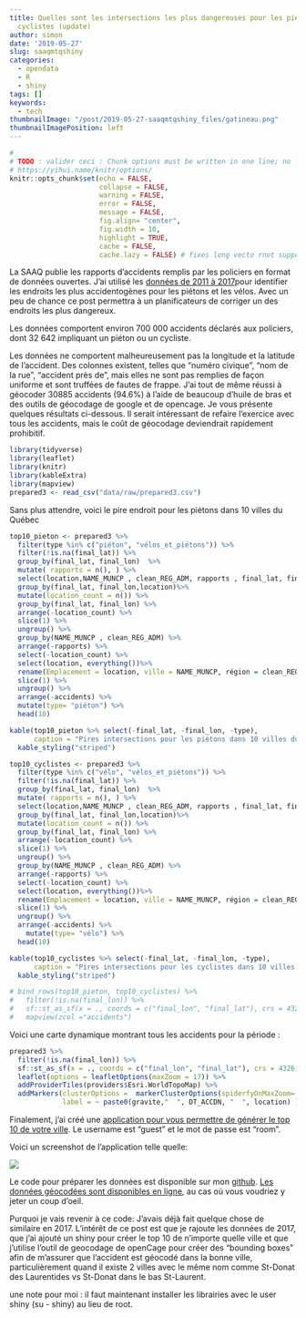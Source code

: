 ```yaml
---
title: Quelles sont les intersections les plus dangereuses pour les piétons et les
  cyclistes (update)
author: simon
date: '2019-05-27'
slug: saaqmtqshiny
categories:
  - opendata
  - R
  - shiny
tags: []
keywords:
  - tech
thumbnailImage: "/post/2019-05-27-saaqmtqshiny_files/gatineau.png" 
thumbnailImagePosition: left
---
```



```r
#
# TODO : valider ceci : Chunk options must be written in one line; no line breaks are allowed inside chunk options;
# https://yihui.name/knitr/options/
knitr::opts_chunk$set(echo = FALSE, 
                      collapse = FALSE,
                      warning = FALSE,
                      error = FALSE,
                      message = FALSE,
                      fig.align= "center",
                      fig.width = 10,
                      highlight = TRUE,
                      cache = FALSE,
                      cache.lazy = FALSE) # fixes long vecto rnot supported quand on cache des gros éléments https://stackoverflow.com/questions/39417003/long-vectors-not-supported-yet-error-in-rmd-but-not-in-r-script
```
La SAAQ publie les rapports d'accidents remplis par les policiers en format de données ouvertes. J'ai utilisé les [données de 2011 à 2017](https://www.donneesquebec.ca/recherche/fr/dataset/rapports-d-accident)pour identifier les endroits les plus accidentogènes pour les piétons et les vélos. Avec un peu de chance ce post permettra à un planificateurs de corriger un des endroits les plus dangereux.

Les données comportent environ 700 000 accidents déclarés aux policiers, dont 32 642 impliquant un piéton ou un cycliste.

Les données ne comportent malheureusement pas la longitude et la latitude de l'accident. Des colonnes existent, telles que "numéro civique", "nom de la rue", "accident près de", mais elles ne sont pas remplies de façon uniforme et sont truffées de fautes de frappe. J'ai tout de même réussi à géocoder 30885 accidents (94.6%) à l'aide de beaucoup d'huile de bras et des outils de géocodage de google et de opencage. Je vous présente quelques résultats ci-dessous. Il serait intéressant de refaire l'exercice avec tous les accidents, mais le coût de géocodage deviendrait rapidement prohibitif.
```r
library(tidyverse)
library(leaflet)
library(knitr)
library(kableExtra)
library(mapview)
prepared3 <- read_csv("data/raw/prepared3.csv")
```

Sans plus attendre, voici le pire endroit pour les piétons dans 10 villes du Québec
```r
top10_pieton <- prepared3 %>%
  filter(type %in% c("piéton", "vélos_et_piétons")) %>%
  filter(!is.na(final_lat)) %>%
  group_by(final_lat, final_lon)  %>%
  mutate( rapports = n(), ) %>%
  select(location,NAME_MUNCP , clean_REG_ADM, rapports , final_lat, final_lon) %>%
  group_by(final_lat, final_lon,location)%>%
  mutate(location_count = n()) %>%
  group_by(final_lat, final_lon) %>%
  arrange(-location_count) %>%
  slice(1) %>%
  ungroup() %>%
  group_by(NAME_MUNCP , clean_REG_ADM) %>%
  arrange(-rapports) %>%
  select(-location_count) %>%
  select(location, everything())%>%
  rename(Emplacement = location, ville = NAME_MUNCP, région = clean_REG_ADM, accidents= rapports) %>%
  slice(1) %>%
  ungroup() %>%
  arrange(-accidents) %>% 
  mutate(type= "piéton") %>%
  head(10) 

kable(top10_pieton %>% select(-final_lat, -final_lon, -type), 
      caption = "Pires intersections pour les piétons dans 10 villes du Québec") %>%
  kable_styling("striped")
```


```r
top10_cyclistes <- prepared3 %>%
  filter(type %in% c("vélo", "vélos_et_piétons")) %>%
  filter(!is.na(final_lat)) %>%
  group_by(final_lat, final_lon)  %>%
  mutate( rapports = n(), ) %>%
  select(location,NAME_MUNCP , clean_REG_ADM, rapports , final_lat, final_lon) %>%
  group_by(final_lat, final_lon,location)%>%
  mutate(location_count = n()) %>%
  group_by(final_lat, final_lon) %>%
  arrange(-location_count) %>%
  slice(1) %>%
  ungroup() %>%
  group_by(NAME_MUNCP , clean_REG_ADM) %>%
  arrange(-rapports) %>%
  select(-location_count) %>%
  select(location, everything())%>%
  rename(Emplacement = location, ville = NAME_MUNCP, région = clean_REG_ADM, accidents= rapports) %>%
  slice(1) %>%
  ungroup() %>%
  arrange(-accidents) %>% 
    mutate(type= "vélo") %>%
  head(10) 

kable(top10_cyclistes %>% select(-final_lat, -final_lon, -type), 
      caption = "Pires intersections pour les cyclistes dans 10 villes du Québec") %>%
  kable_styling("striped")
```


```r
# bind_rows(top10_pieton, top10_cyclistes) %>% 
#   filter(!is.na(final_lon)) %>% 
#   sf::st_as_sf(x = ., coords = c("final_lon", "final_lat"), crs = 4326, agr = "constant") %>%
#   mapview(zcol ="accidents")
```

Voici une carte dynamique montrant tous les accidents pour la période :  


```r
prepared3 %>% 
  filter(!is.na(final_lon)) %>% 
  sf::st_as_sf(x = ., coords = c("final_lon", "final_lat"), crs = 4326, agr = "constant") %>% 
  leaflet(options = leafletOptions(maxZoom = 17)) %>%   
  addProviderTiles(providers$Esri.WorldTopoMap) %>%
  addMarkers(clusterOptions =  markerClusterOptions(spiderfyOnMaxZoom= TRUE),
             label = ~ paste0(gravite,"  ", DT_ACCDN, "  ", location) )  
```

Finalement, j'ai créé une [application pour vous permettre de générer le top 10 de votre ville](http://shiny.simoncoulombe.com/shiny/saaqmtq/).   Le username est "guest" et le mot de passe est "room". 

Voici un screenshot de l'application telle quelle:  

![](/post/2019-05-27-saaqmtqshiny_files/gatineau.png)

Le code pour préparer les données est disponible sur mon [github](https://github.com/SimonCoulombe/saaqmtq).  [Les données géocodées sont disponibles en ligne](https://github.com/SimonCoulombe/snippets/blob/master/content/post/data/raw/prepared3.csv), au cas où vous voudriez y jeter un coup d'oeil.  

Purquoi je vais revenir à ce code:  J'avais déjà fait quelque chose de similaire en 2017.  L'intérêt de ce post est que je rajoute les données de 2017, que j'ai ajouté un shiny pour créer le top 10 de n'importe quelle ville et que j'utilise l'outil de geocodage de openCage pour créer des "bounding boxes" afin de m'assurer que l'accident est géocodé dans la bonne ville, particulièrement quand il existe 2 villes avec le même nom comme St-Donat des Laurentides vs St-Donat dans le bas St-Laurent. 

une note pour moi : il faut maintenant installer les librairies avec le user shiny (su - shiny) au lieu de root.
